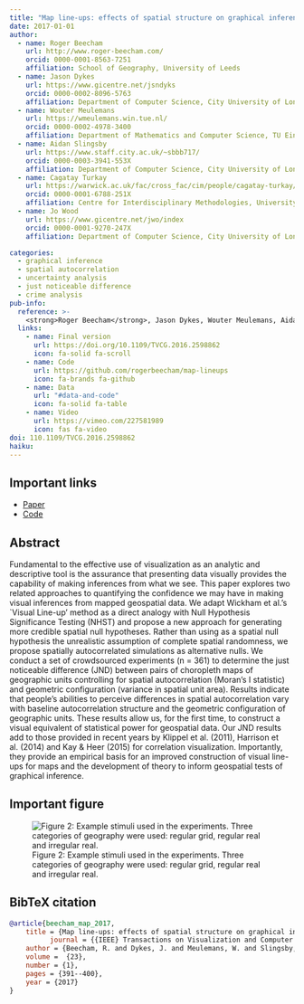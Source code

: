 ```yaml
---
title: "Map line-ups: effects of spatial structure on graphical inference"
date: 2017-01-01
author:
  - name: Roger Beecham
    url: http://www.roger-beecham.com/
    orcid: 0000-0001-8563-7251
    affiliation: School of Geography, University of Leeds
  - name: Jason Dykes
    url: https://www.gicentre.net/jsndyks
    orcid: 0000-0002-8096-5763
    affiliation: Department of Computer Science, City University of London
  - name: Wouter Meulemans
    url: https://wmeulemans.win.tue.nl/
    orcid: 0000-0002-4978-3400
    affiliation: Department of Mathematics and Computer Science, TU Eindhoven
  - name: Aidan Slingsby
    url: https://www.staff.city.ac.uk/~sbbb717/
    orcid: 0000-0003-3941-553X
    affiliation: Department of Computer Science, City University of London
  - name: Cagatay Turkay
    url: https://warwick.ac.uk/fac/cross_fac/cim/people/cagatay-turkay/
    orcid: 0000-0001-6788-251X
    affiliation: Centre for Interdisciplinary Methodologies, University of Warwick
  - name: Jo Wood
    url: https://www.gicentre.net/jwo/index
    orcid: 0000-0001-9270-247X
    affiliation: Department of Computer Science, City University of London

categories: 
  - graphical inference
  - spatial autocorrelation
  - uncertainty analysis
  - just noticeable difference
  - crime analysis
pub-info:
  reference: >-
    <strong>Roger Beecham</strong>, Jason Dykes, Wouter Meulemans, Aidan Slingsby, Cagatay Turkay and Jo Wood (2017) “Map line-ups: effects of spatial structure on graphical inference”, <em>IEEE Transactions on Visualization & Computer Graphics</em>, doi: <a href="https://doi.org/10.1109/TVCG.2016.2598862"><code>10.1109/TVCG.2016.2598862</code></a>
  links:
    - name: Final version
      url: https://doi.org/10.1109/TVCG.2016.2598862
      icon: fa-solid fa-scroll
    - name: Code
      url: https://github.com/rogerbeecham/map-lineups
      icon: fa-brands fa-github
    - name: Data
      url: "#data-and-code"
      icon: fa-solid fa-table
    - name: Video
      url: https://vimeo.com/227581989
      icon: fas fa-video
doi: 110.1109/TVCG.2016.2598862
haiku:
---
```

## Important links

- [Paper](https://doi.org/10.1109/TVCG.2016.2598862)
- [Code](https://github.com/rogerbeecham/map-lineups)


## Abstract

Fundamental to the effective use of visualization as an analytic and descriptive tool is the assurance that presenting data visually provides the capability of making inferences from what we see. This paper explores two related approaches to quantifying the confidence we may have in making visual inferences from mapped geospatial data. We adapt Wickham et al.’s `Visual Line-up’ method as a direct analogy with Null Hypothesis Significance Testing (NHST) and propose a new approach for generating more credible spatial null hypotheses. Rather than using as a spatial null hypothesis the unrealistic assumption of complete spatial randomness, we propose spatially autocorrelated simulations as alternative nulls. We conduct a set of crowdsourced experiments (n = 361) to determine the just noticeable difference (JND) between pairs of choropleth maps of geographic units controlling for spatial autocorrelation (Moran’s I statistic) and geometric configuration (variance in spatial unit area). Results indicate that people’s abilities to perceive differences in spatial autocorrelation vary with baseline autocorrelation structure and the geometric configuration of geographic units. These results allow us, for the first time, to construct a visual equivalent of statistical power for geospatial data. Our JND results add to those provided in recent years by Klippel et al. (2011), Harrison et al. (2014) and Kay & Heer (2015) for correlation visualization. Importantly, they provide an empirical basis for an improved construction of visual line-ups for maps and the development of theory to inform geospatial tests of graphical inference.


## Important figure


![Figure 2: Example stimuli used in the experiments. Three categories of geography were used: regular grid, regular real and irregular real.](featured.png)


## BibTeX citation

```bibtex
@article{beecham_map_2017,
	title = {Map line-ups: effects of spatial structure on graphical inference},
          journal = {{IEEE} Transactions on Visualization and Computer Graphics},
	author = {Beecham, R. and Dykes, J. and Meulemans, W. and Slingsby, A. and Turkay, C. and Wood, J.},
	volume =  {23},
	number = {1},
	pages = {391--400},
	year = {2017}
}
```







